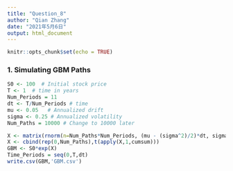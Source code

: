 ```yaml
---
title: "Question_8"
author: "Qian Zhang"
date: "2021年5月6日"
output: html_document
---
```


```r
knitr::opts_chunk$set(echo = TRUE)
```

### 1. Simulating GBM Paths
```r
S0 <- 100  # Initial stock price
T <- 1  # time in years
Num_Periods = 11
dt <- T/Num_Periods # time
mu <- 0.05   # Annualized drift
sigma <- 0.25 # Annualized volatility 
Num_Paths = 10000 # Change to 10000 later

X <- matrix(rnorm(n=Num_Paths*Num_Periods, (mu - (sigma^2)/2)*dt, sigma*sqrt(dt)),Num_Paths,Num_Periods)
X <- cbind(rep(0,Num_Paths),t(apply(X,1,cumsum)))
GBM <- S0*exp(X)
Time_Periods = seq(0,T,dt)
write.csv(GBM,'GBM.csv')
```